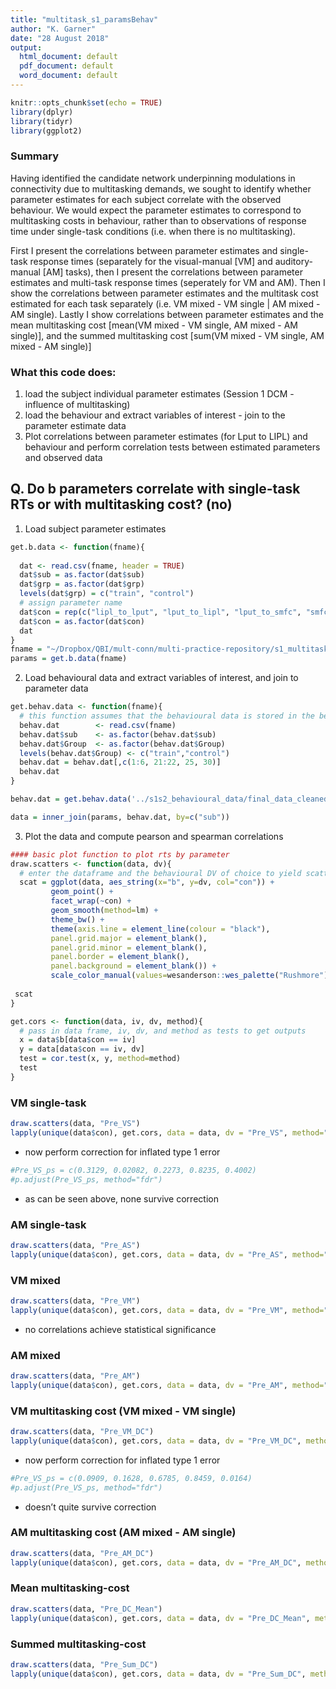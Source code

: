 ```yaml
---
title: "multitask_s1_paramsBehav"
author: "K. Garner"
date: "28 August 2018"
output:
  html_document: default
  pdf_document: default
  word_document: default
---
```


```r
knitr::opts_chunk$set(echo = TRUE)
library(dplyr)
library(tidyr)
library(ggplot2)
```

### Summary
Having identified the candidate network underpinning modulations in connectivity due to multitasking demands, we sought to identify whether parameter estimates for each subject correlate with the observed behaviour. We would expect the parameter estimates to correspond to multitasking costs in behaviour, rather than to observations of response time under single-task conditions (i.e. when there is no multitasking).

First I present the correlations between parameter estimates and single-task response times (separately for the visual-manual [VM] and auditory-manual [AM] tasks), then I present the correlations between parameter estimates and multi-task response times (seperately for VM and AM). Then I show the correlations between parameter estimates and the multitask cost estimated for each task separately (i.e. VM mixed - VM single | AM mixed - AM single). Lastly I show correlations between parameter estimates and the mean multitasking cost [mean(VM mixed - VM single, AM mixed - AM single)], and the summed multitasking cost [sum(VM mixed - VM single, AM mixed - AM single)]

### What this code does:
1. load the subject individual parameter estimates (Session 1 DCM - influence of multitasking)
2. load the behaviour and extract variables of interest - join to the parameter estimate data
3. Plot correlations between parameter estimates (for Lput to LIPL) and behaviour and perform correlation tests between estimated parameters and observed data

## Q. Do b parameters correlate with single-task RTs or with multitasking cost? (no)

1. Load subject parameter estimates
```r

get.b.data <- function(fname){
  
  dat <- read.csv(fname, header = TRUE)
  dat$sub = as.factor(dat$sub)
  dat$grp = as.factor(dat$grp)
  levels(dat$grp) = c("train", "control")
  # assign parameter name
  dat$con = rep(c("lipl_to_lput", "lput_to_lipl", "lput_to_smfc", "smfc_to_lipl", "smfc_to_lput"), times = length(levels(dat$sub)))
  dat$con = as.factor(dat$con)
  dat
}
fname = "~/Dropbox/QBI/mult-conn/multi-practice-repository/s1_multitask_network_dcm_analysis_outdata/behav_correlations/sub_b_params.csv"
params = get.b.data(fname)
```
2. Load behavioural data and extract variables of interest, and join to parameter data
```r

get.behav.data <- function(fname){
  # this function assumes that the behavioural data is stored in the below folder
  behav.dat        <- read.csv(fname)
  behav.dat$sub    <- as.factor(behav.dat$sub)
  behav.dat$Group  <- as.factor(behav.dat$Group)
  levels(behav.dat$Group) <- c("train","control")
  behav.dat = behav.dat[,c(1:6, 21:22, 25, 30)]
  behav.dat
}

behav.dat = get.behav.data('../s1s2_behavioural_data/final_data_cleaned_250ms_to_3_sdevs_1331_recode.csv')

data = inner_join(params, behav.dat, by=c("sub"))
```
3. Plot the data and compute pearson and spearman correlations
```r
#### basic plot function to plot rts by parameter
draw.scatters <- function(data, dv){
  # enter the dataframe and the behavioural DV of choice to yield scatter plot of b_param by    dv
  scat = ggplot(data, aes_string(x="b", y=dv, col="con")) + 
         geom_point() +
         facet_wrap(~con) +
         geom_smooth(method=lm) +
         theme_bw() +
         theme(axis.line = element_line(colour = "black"),
         panel.grid.major = element_blank(),
         panel.grid.minor = element_blank(),
         panel.border = element_blank(),
         panel.background = element_blank()) +
         scale_color_manual(values=wesanderson::wes_palette("Rushmore"))
          
 scat
}

get.cors <- function(data, iv, dv, method){
  # pass in data frame, iv, dv, and method as tests to get outputs
  x = data$b[data$con == iv]
  y = data[data$con == iv, dv]
  test = cor.test(x, y, method=method)
  test
}
```
### VM single-task
```r

draw.scatters(data, "Pre_VS")
lapply(unique(data$con), get.cors, data = data, dv = "Pre_VS", method="spearman")
```
 - now perform correction for inflated type 1 error
```r
#Pre_VS_ps = c(0.3129, 0.02082, 0.2273, 0.8235, 0.4002)
#p.adjust(Pre_VS_ps, method="fdr")
```
- as can be seen above, none survive correction 

### AM single-task
```r

draw.scatters(data, "Pre_AS")
lapply(unique(data$con), get.cors, data = data, dv = "Pre_AS", method="spearman")
```

### VM mixed
```r

draw.scatters(data, "Pre_VM")
lapply(unique(data$con), get.cors, data = data, dv = "Pre_VM", method="spearman")
```
- no correlations achieve statistical significance

### AM mixed
```r

draw.scatters(data, "Pre_AM")
lapply(unique(data$con), get.cors, data = data, dv = "Pre_AM", method="spearman")
```
### VM multitasking cost (VM mixed - VM single)
```r

draw.scatters(data, "Pre_VM_DC")
lapply(unique(data$con), get.cors, data = data, dv = "Pre_VM_DC", method="spearman")
```
 - now perform correction for inflated type 1 error
```r
#Pre_VS_ps = c(0.0909, 0.1628, 0.6785, 0.8459, 0.0164)
#p.adjust(Pre_VS_ps, method="fdr")
```
- doesn't quite survive correction

### AM multitasking cost (AM mixed - AM single)
```r

draw.scatters(data, "Pre_AM_DC")
lapply(unique(data$con), get.cors, data = data, dv = "Pre_AM_DC", method="spearman")
```
### Mean multitasking-cost
```r

draw.scatters(data, "Pre_DC_Mean")
lapply(unique(data$con), get.cors, data = data, dv = "Pre_DC_Mean", method="spearman")
```

### Summed multitasking-cost
```r

draw.scatters(data, "Pre_Sum_DC")
lapply(unique(data$con), get.cors, data = data, dv = "Pre_Sum_DC", method="spearman")
```